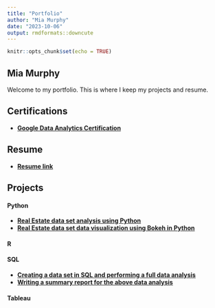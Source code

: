 ```yaml
---
title: "Portfolio"
author: "Mia Murphy"
date: "2023-10-06"
output: rmdformats::downcute
---
```


```r
knitr::opts_chunk$set(echo = TRUE)
```

## Mia Murphy

Welcome to my portfolio. This is where I keep my projects and resume.


## Certifications

- [**Google Data Analytics Certification**](https://coursera.org/share/a2f186954990e25e6aca88c97c518dde)

## Resume

- [**Resume link**](https://nightskyfirefly.github.io/portfolio/resume.html)

## Projects
#### Python

- [**Real Estate data set analysis using Python**](https://nightskyfirefly.github.io/portfolio/MiaRealEstatePython.html)
- [**Real Estate data set data visualization using Bokeh in Python**](https://nightskyfirefly.github.io/portfolio/MiaPythonBokeh.html)

#### R

#### SQL

- [**Creating a data set in SQL and performing a full data analysis**](https://nightskyfirefly.github.io/portfolio/MiaSQLCoffee.html)
- [**Writing a summary report for the above data analysis**](https://nightskyfirefly.io/portfolio/MiaCoffeeSummary.html)

#### Tableau